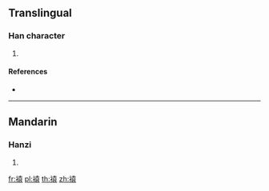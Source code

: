 {{character info/new}}
==Translingual==

===Han character===
{{Han char|rn=145|rad=衣|as=10|sn=16|four=|canj=LGRV}}

# {{defn|Han|sort=衣10}}

====References====
* {{Han ref|kx=1122.120|dkj=34492|hdz=53107.010|uh=8924|ud=35108}}

----

==Mandarin==

===Hanzi===
{{cmn-hanzi|pin=[[yuàn]] ([[yuan4]])|wg=yüan<sup>4</sup>}}

# {{defn|lang=cmn|sort=衣10}}

[[fr:褤]]
[[pl:褤]]
[[th:褤]]
[[zh:褤]]